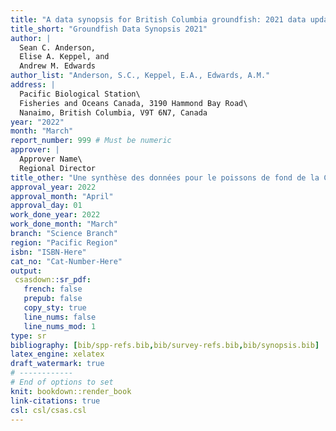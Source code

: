 ```yaml
---
title: "A data synopsis for British Columbia groundfish: 2021 data update"
title_short: "Groundfish Data Synopsis 2021"
author: |
  Sean C. Anderson,
  Elise A. Keppel, and
  Andrew M. Edwards
author_list: "Anderson, S.C., Keppel, E.A., Edwards, A.M."
address: |
  Pacific Biological Station\
  Fisheries and Oceans Canada, 3190 Hammond Bay Road\
  Nanaimo, British Columbia, V9T 6N7, Canada
year: "2022"
month: "March"
report_number: 999 # Must be numeric
approver: |
  Approver Name\
  Regional Director
title_other: "Une synthèse des données pour le poissons de fond de la Colombie-Britannique : mise à jour 2021"
approval_year: 2022
approval_month: "April"
approval_day: 01
work_done_year: 2022
work_done_month: "March"
branch: "Science Branch"
region: "Pacific Region"
isbn: "ISBN-Here"
cat_no: "Cat-Number-Here"
output:
 csasdown::sr_pdf:
   french: false
   prepub: false
   copy_sty: true
   line_nums: false
   line_nums_mod: 1
type: sr
bibliography: [bib/spp-refs.bib,bib/survey-refs.bib,bib/synopsis.bib]
latex_engine: xelatex
draft_watermark: true
# ------------
# End of options to set
knit: bookdown::render_book
link-citations: true
csl: csl/csas.csl
---
```



